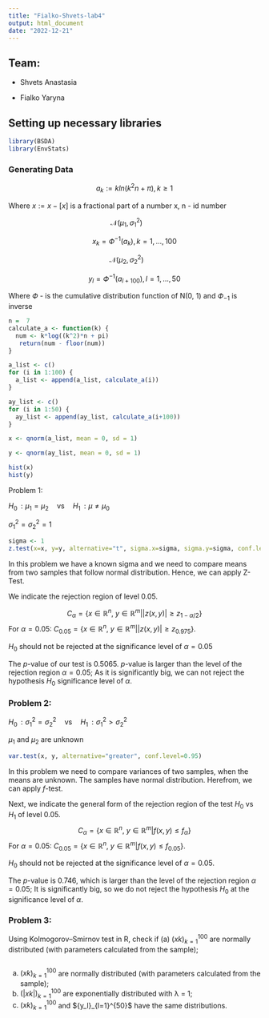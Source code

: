 ---
title: "Fialko-Shvets-lab4"
output: html_document
date: "2022-12-21"
---

## Team:

-   Shvets Anastasia

-   Fialko Yaryna

## Setting up necessary libraries

```{r}
library(BSDA)
library(EnvStats)
```

### Generating Data

$$
{a_k} := {kln(k^2n + π)},  k≥1
$$

Where ${x} := x - [x]$ is a fractional part of a number x, n - id number

$$
   \mathscr{N}(\mu_1,\sigma_1^2) \qquad
$$

$$
{x_k}= Ф^{-1}(a_k), k= 1,...,100
$$

$$
   \mathscr{N}(\mu_2,\sigma_2^2) \qquad
$$

$$
{y_l} = Ф^{-1}(a_{l+100}), l = 1,...,50
$$

Where $Ф$ - is the cumulative distribution function of N(0, 1) and $Ф_{-1}$ is inverse

```{r}
n =  7
calculate_a <- function(k) {
  num <- k*log((k^2)*n + pi)
   return(num - floor(num)) 
}

a_list <- c()
for (i in 1:100) {
  a_list <- append(a_list, calculate_a(i))
}

ay_list <- c()
for (i in 1:50) {
  ay_list <- append(ay_list, calculate_a(i+100))
}

x <- qnorm(a_list, mean = 0, sd = 1)

y <- qnorm(ay_list, mean = 0, sd = 1) 

hist(x)
hist(y)

```

Problem 1:

$H_0\,: \mu_1 = \mu_2 \quad \textrm{vs} \quad H_1\,: \mu ≠ \mu_0$

$\sigma_1^2 = \sigma_2^2 = 1$

```{r}
sigma <- 1
z.test(x=x, y=y, alternative="t", sigma.x=sigma, sigma.y=sigma, conf.level=0.95)
```

In this problem we have a known sigma and we need to compare means from two samples that follow normal distribution. Hence, we can apply Z-Test.

We indicate the rejection region of level $0.05$.

$$C_\alpha = \{x \in \mathbb{R}^n,\ y \in \mathbb{R}^m | |z(x, y)| \geq z_{1-\alpha/2}\}$$For $\alpha=0.05$: $C_{0.05} = \{x \in \mathbb{R}^n,\ y \in \mathbb{R}^m | |z(x, y)| \geq z_{0.975}\}$.

$H_0$ should not be rejected at the significance level of $\alpha = 0.05$

The $p$-value of our test is $0.5065$. $p$-value is larger than the level of the rejection region $\alpha = 0.05$; As it is significantly big, we can not reject the hypothesis $H _0$ significance level of $\alpha$.

### Problem 2:

$H_0\,: \sigma_1^2 = \sigma_2^2 \quad \textrm{vs} \quad H_1\,: \sigma_1^2 > \sigma_2^2$

$\mu_1$ and $\mu_2$ are unknown

```{r}
var.test(x, y, alternative="greater", conf.level=0.95) 
```

In this problem we need to compare variances of two samples, when the means are unknown. The samples have normal distribution. Herefrom, we can apply $f$-test.

Next, we indicate the general form of the rejection region of the test $H_0$ vs $H_1$ of level $0.05$.$$C_\alpha = \{x \in \mathbb{R}^n,\ y \in \mathbb{R}^m | f(x, y) \leq f_{\alpha}\}$$ For $\alpha=0.05$: $C_{0.05} = \{x \in \mathbb{R}^n,\ y \in \mathbb{R}^m | f(x, y) \leq f_{0.05}\}$.

$H_0$ should not be rejected at the significance level of $\alpha = 0.05$.

The $p$-value is $0.746$, which is larger than the level of the rejection region $\alpha = 0.05$; It is significantly big, so we do not reject the hypothesis $H_0$ at the significance level of $\alpha$.

### Problem 3:

Using Kolmogorov--Smirnov test in R, check if (a) ${(xk)}_{k=1}^{100}$ are normally distributed (with parameters calculated from the sample);

```{r}

```

(a) ${(xk)}_{k=1}^{100}$ are normally distributed (with parameters calculated from the sample);
(b) ${(|xk|)}_{k=1}^{100}$ are exponentially distributed with λ = 1;
(c) ${(xk)}_{k=1}^{100}$ and \${y_l}\_{l=1}\^{50}\$ have the same distributions.
